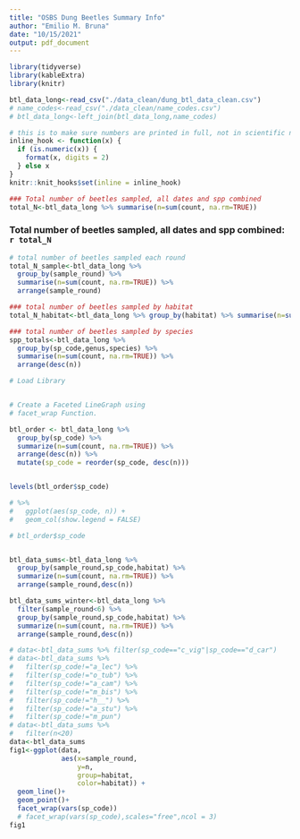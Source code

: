 ```yaml
---
title: "OSBS Dung Beetles Summary Info"
author: "Emilio M. Bruna"
date: "10/15/2021"
output: pdf_document
---
```


```r
library(tidyverse)
library(kableExtra)
library(knitr)
```
```r
btl_data_long<-read_csv("./data_clean/dung_btl_data_clean.csv")
# name_codes<-read_csv("./data_clean/name_codes.csv")
# btl_data_long<-left_join(btl_data_long,name_codes)
```

```r
# this is to make sure numbers are printed in full, not in scientific notation
inline_hook <- function(x) {
  if (is.numeric(x)) {
    format(x, digits = 2)
  } else x
}
knitr::knit_hooks$set(inline = inline_hook)
```


```r
### Total number of beetles sampled, all dates and spp combined
total_N<-btl_data_long %>% summarise(n=sum(count, na.rm=TRUE))
```
### Total number of beetles sampled, all dates and spp combined: `r total_N`

```r
# total number of beetles sampled each round
total_N_sample<-btl_data_long %>%
  group_by(sample_round) %>% 
  summarise(n=sum(count, na.rm=TRUE)) %>% 
  arrange(sample_round)
```

<!-- `r kable(total_N_sample, caption = "total number of beetles sampled each round") %>% kable_styling()`  -->


```r
### total number of beetles sampled by habitat
total_N_habitat<-btl_data_long %>% group_by(habitat) %>% summarise(n=sum(count, na.rm=TRUE))
```

<!-- `r kable(total_N_habitat, caption ="total number of beetles sampled by habitat") %>% kable_styling()` -->


```r
### total number of beetles sampled by species
spp_totals<-btl_data_long %>% 
  group_by(sp_code,genus,species) %>% 
  summarise(n=sum(count, na.rm=TRUE)) %>% 
  arrange(desc(n))
```

<!-- `r kable(spp_totals, caption = "total number of beetles sampled by species") %>% kable_styling()` -->

\newpage

```r
# Load Library


# Create a Faceted LineGraph using
# facet_wrap Function.

btl_order <- btl_data_long %>%
  group_by(sp_code) %>%
  summarize(n=sum(count, na.rm=TRUE)) %>%
  arrange(desc(n)) %>%
  mutate(sp_code = reorder(sp_code, desc(n)))


levels(btl_order$sp_code)

# %>%
#   ggplot(aes(sp_code, n)) +
#   geom_col(show.legend = FALSE)

# btl_order$sp_code


btl_data_sums<-btl_data_long %>%
  group_by(sample_round,sp_code,habitat) %>%
  summarize(n=sum(count, na.rm=TRUE)) %>%
  arrange(sample_round,desc(n))

btl_data_sums_winter<-btl_data_long %>%
  filter(sample_round<6) %>%
  group_by(sample_round,sp_code,habitat) %>%
  summarize(n=sum(count, na.rm=TRUE)) %>%
  arrange(sample_round,desc(n))

# data<-btl_data_sums %>% filter(sp_code=="c_vig"|sp_code=="d_car")
# data<-btl_data_sums %>% 
#   filter(sp_code!="a_lec") %>% 
#   filter(sp_code!="o_tub") %>% 
#   filter(sp_code!="a_cam") %>% 
#   filter(sp_code!="m_bis") %>% 
#   filter(sp_code!="h__") %>% 
#   filter(sp_code!="a_stu") %>% 
#   filter(sp_code!="m_pun")
# data<-btl_data_sums %>%
#   filter(n<20)
data<-btl_data_sums
fig1<-ggplot(data, 
             aes(x=sample_round, 
                 y=n, 
                 group=habitat, 
                 color=habitat)) +
  geom_line()+
  geom_point()+
  facet_wrap(vars(sp_code))
  # facet_wrap(vars(sp_code),scales="free",ncol = 3)
fig1
```

